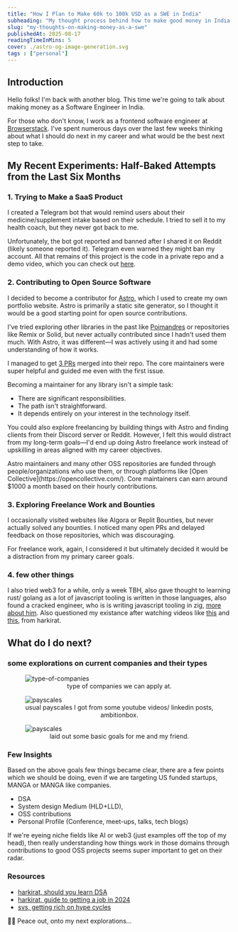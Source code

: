 ```yaml
---
title: "How I Plan to Make 60k to 100k USD as a SWE in India"
subheading: "My thought process behind how to make good money in India as a Software Engineer"
slug: "my-thoughts-on-making-money-as-a-swe"
publishedAt: 2025-08-17
readingTimeInMins: 5
cover: ./astro-og-image-generation.svg
tags : ["personal"]
---
```


## Introduction

Hello folks! I'm back with another blog. This time we're going to talk about making money as a Software Engineer in India.

For those who don't know, I work as a frontend software engineer at [Browserstack](https://www.browserstack.com). I've spent numerous days over the last few weeks thinking about what I should do next in my career and what would be the best next step to take.

## My Recent Experiments: Half-Baked Attempts from the Last Six Months

### 1. Trying to Make a SaaS Product

I created a Telegram bot that would remind users about their medicine/supplement intake based on their schedule. I tried to sell it to my health coach, but they never got back to me.

Unfortunately, the bot got reported and banned after I shared it on Reddit (likely someone reported it). Telegram even warned they might ban my account. All that remains of this project is the code in a private repo and a demo video, which you can check out [here](https://www.loom.com/share/8501b37e582c43b298fa13819916d77a).

### 2. Contributing to Open Source Software

I decided to become a contributor for [Astro](https://www.astro.build), which I used to create my own portfolio website. Astro is primarily a static site generator, so I thought it would be a good starting point for open source contributions.

I've tried exploring other libraries in the past like [Poimandres](https://github.com/pmndrs) or repositories like Remix or Solid, but never actually contributed since I hadn't used them much. With Astro, it was different—I was actively using it and had some understanding of how it works.

I managed to get [3 PRs](https://astro.badg.es/contributor/isVivek99/) merged into their repo. The core maintainers were super helpful and guided me even with the first issue.

Becoming a maintainer for any library isn't a simple task:
- There are significant responsibilities.
- The path isn't straightforward.
- It depends entirely on your interest in the technology itself.

You could also explore freelancing by building things with Astro and finding clients from their Discord server or Reddit. However, I felt this would distract from my long-term goals—I'd end up doing Astro freelance work instead of upskilling in areas aligned with my career objectives.

<Note type="tip" title="Important Information">
Astro maintainers and many other OSS repositories are funded through people/organizations who use them, or through platforms like [Open Collective](https://opencollective.com/). Core maintainers can earn around $1000 a month based on their hourly contributions.
</Note>

### 3. Exploring Freelance Work and Bounties

I occasionally visited websites like Algora or Replit Bounties, but never actually solved any bounties. I noticed many open PRs and delayed feedback on those repositories, which was discouraging.

For freelance work, again, I considered it but ultimately decided it would be a distraction from my primary career goals.

### 4. few other things

I also tried web3 for a while, only a week TBH, also gave thought to learning rust/ golang as a lot of javascript tooling is written in those languages, also found a cracked engineer, who is 
is writing javascript tooling in zig, [more about him](https://injuly.in/about/). Also questioned my existance after watching videos like [this](https://youtu.be/dRXq81Om2a4?si=lNwuEeq56kWd8Ucs) and [this](https://youtu.be/w7PkMQyevUo?si=OS8AKvDAdx7vxivC), from harkirat.


## What do I do next? 

### some explorations on current companies and their types


<figure>
  <img src="../../../src/assets/blogs/my-thoughts-on-making-money-as-a-swe/type-of-companies.png" alt="type-of-companies" />
  <figcaption style="text-align: center;">type of companies we can apply at.</figcaption>
</figure>

<figure>
  <img src="../../../src/assets/blogs/my-thoughts-on-making-money-as-a-swe/pay-graph.png" alt="payscales" />
  <figcaption style="text-align: center;">usual payscales I got from some youtube videos/ linkedin posts, ambitionbox.</figcaption>
</figure>

<figure>
  <img src="../../../src/assets/blogs/my-thoughts-on-making-money-as-a-swe/goals.png" alt="payscales" />
  <figcaption style="text-align: center;">laid out some basic goals for me and my friend.</figcaption>
</figure>


### Few Insights
Based on the above goals few things became clear, there are a few points which we should be doing, 
even if we are targeting US funded startups, MANGA or MANGA like companies.

- DSA
- System design Medium (HLD+LLD), 
- OSS contributions
- Personal Profile (Conference, meet-ups, talks, tech blogs)



<Note type="tip" title="Important Information">
If we're eyeing niche fields like AI or web3 (just examples off the top of my head), then really understanding how things work in those domains through contributions to good OSS 
projects seems super important to get on their radar.
</Note>

### Resources
- [harkirat, should you learn DSA](https://youtu.be/8c6kE5LKTMI?si=rvpHwtSUdtSbJA40)
- [harkirat, guide to getting a job in 2024](https://youtu.be/8gbLg8MCWqg?si=RPTbS5U5PgUzvGC2)
- [svs, getting rich on hype cycles](https://x.com/_svs_/status/1888508003948654941)

✌🏼 Peace out, onto my next explorations...





